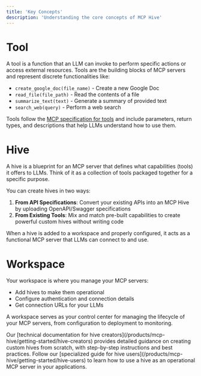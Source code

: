 ```yaml
---
title: 'Key Concepts'
description: 'Understanding the core concepts of MCP Hive'
---
```


# Tool

A tool is a function that an LLM can invoke to perform specific actions or access external resources. Tools are the building blocks of MCP servers and represent discrete functionalities like:

- `create_google_doc(file_name)` - Create a new Google Doc
- `read_file(file_path)` - Read the contents of a file
- `summarize_text(text)` - Generate a summary of provided text
- `search_web(query)` - Perform a web search

Tools follow the [MCP specification for tools](https://modelcontextprotocol.io/docs/concepts/tools) and include parameters, return types, and descriptions that help LLMs understand how to use them.

# Hive

A hive is a blueprint for an MCP server that defines what capabilities (tools) it offers to LLMs. Think of it as a collection of tools packaged together for a specific purpose.

You can create hives in two ways:
1. **From API Specifications**: Convert your existing APIs into an MCP Hive by uploading OpenAPI/Swagger specifications
2. **From Existing Tools**: Mix and match pre-built capabilities to create powerful custom hives without writing code

<Note>
  When a hive is added to a workspace and properly configured, it acts as a functional MCP server that LLMs can connect to and use.
</Note>

# Workspace

Your workspace is where you manage your MCP servers:
- Add hives to make them operational
- Configure authentication and connection details
- Get connection URLs for your LLMs

A workspace serves as your control center for managing the lifecycle of your MCP servers, from configuration to deployment to monitoring.

<Note>
  Our [technical documentation for hive creators](/products/mcp-hive/getting-started/hive-creators) provides detailed guidance on creating custom hives from scratch, with step-by-step instructions and best practices.
</Note>

<Note>
  Follow our [specialized guide for hive users](/products/mcp-hive/getting-started/hive-users) to learn how to use a hive as an operational MCP server in your applications.
</Note> 